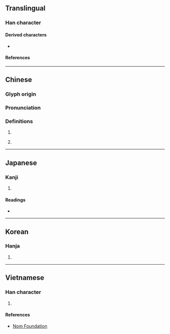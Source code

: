 {{also|慂}}
{{character info/new}}
==Translingual==

===Han character===
{{Han char|rn=61|rad=心|as=07|sn=11|four=17332|canj=NBP|ids=⿱甬心}}

====Derived characters====
* {{l|mul|[[𨎢]], [[𤹯]]}}

====References====
{{Han ref|kx=0386.180|dkj=10621|dj=0718.180|hdz=42302.060|uh=607F}}

----

==Chinese==
{{zh-forms}}

===Glyph origin===
{{Han etym}}

===Pronunciation===
{{zh-pron
|m=yǒng
|c=jung2
|mn=ml:ióng/qz:sěng/tw,xm,zz:sēng
|mn_note=ióng - literary; sěng/sēng - vernacular
|mc=y
|oc=y
|cat=v,a
}}

===Definitions===
{{zh-hanzi}}

# {{zh-only|慫恿|[[instigate]]; [[incite]]}}
# {{zh-obsolete}} {{zh-alt-form|勇|tr=-|[[brave]]}}

----

==Japanese==

===Kanji===
{{ja-kanji|grade=|rs=心07}}

# {{defn|lang=ja|sort=心07}}

====Readings====
* {{ja-readings|on=[[よう]] (yō), [[ゆ]] (yu), [[とう]] (tō), [[つ]] (tsu)|kun=[[いさむ]] (isamu), [[しいる]] (shiiru), [[すすめる]] (susumeru)}}

----

==Korean==

===Hanja===
{{ko-hanja|hangeul=용|eumhun=|rv=yong|mr=yong|y=yong}}

# {{defn|lang=ko|sort=心10}}

----

==Vietnamese==

===Han character===
{{vi-hantu|rs=心07|dũng}}

# {{defn|lang=vi|sort=心07}}

====References====
* [http://nomfoundation.org/common/nom_details.php?codepoint=607f Nom Foundation]